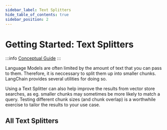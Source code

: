 ```yaml
---
sidebar_label: Text Splitters
hide_table_of_contents: true
sidebar_position: 2
---
```



# Getting Started: Text Splitters

:::info
[Conceptual Guide](https://python.langchain.com/docs/how_to/#text-splitters)
:::

Language Models are often limited by the amount of text that you can pass to them. Therefore, it is neccessary to split them up into smaller chunks. LangChain provides several utilities for doing so.

Using a Text Splitter can also help improve the results from vector store searches, as eg. smaller chunks may sometimes be more likely to match a query. Testing different chunk sizes (and chunk overlap) is a worthwhile exercise to tailor the results to your use case.


## All Text Splitters

<DocCardList />


